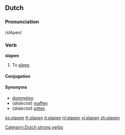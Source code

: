 ==Dutch==

===Pronunciation===
/slApen/

===Verb===
'''slapen'''
# To [[sleep]].

====Conjugation====
{{nl-verb|slaap|slaapt|sliep|sliepen|hebben|geslapen|slape}}
[[Category:Dutch strong verbs]]

====Synonyms====
* [[dommelen]]
* (''dialectal'') [[maffen]]
* (''dialectal'') [[pitten]]

[[es:slapen]]
[[fr:slapen]]
[[it:slapen]]
[[nl:slapen]]
[[vi:slapen]]
[[zh:slapen]]